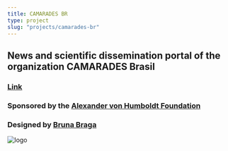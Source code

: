 ```yaml
---
title: CAMARADES BR
type: project
slug: "projects/camarades-br"
---
```


## News and scientific dissemination portal of the organization CAMARADES Brasil

### [Link](https://camaradesbrasil.bio.br)

### Sponsored by the [Alexander von Humboldt Foundation](https://www.humboldt-foundation.de/en/)

### Designed by [Bruna Braga](https://linkedin.com/in/ACoAAAeVcpEBAaRq-N_7vfiAH2j3_Jw-U49fZLY/)

![logo](./camarades-br.png)